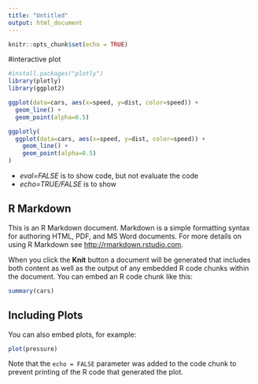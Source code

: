 ```yaml
---
title: "Untitled"
output: html_document
---
```


```r
knitr::opts_chunk$set(echo = TRUE)
```

#interactive plot

```r
#install.packages("plotly")
library(plotly)
library(ggplot2)

ggplot(data=cars, aes(x=speed, y=dist, color=speed)) +
  geom_line() +
  geom_point(alpha=0.5)


```




```r
ggplotly(
  ggplot(data=cars, aes(x=speed, y=dist, color=speed)) +
    geom_line() +
    geom_point(alpha=0.5)
)

```

 - *eval=FALSE* is to show code, but not evaluate the code
 - *echo=TRUE/FALSE* is to show 







## R Markdown



This is an R Markdown document. Markdown is a simple formatting syntax for authoring HTML, PDF, and MS Word documents. For more details on using R Markdown see <http://rmarkdown.rstudio.com>.

When you click the **Knit** button a document will be generated that includes both content as well as the output of any embedded R code chunks within the document. You can embed an R code chunk like this:

```r
summary(cars)
```

## Including Plots

You can also embed plots, for example:

```r
plot(pressure)
```

Note that the `echo = FALSE` parameter was added to the code chunk to prevent printing of the R code that generated the plot.
